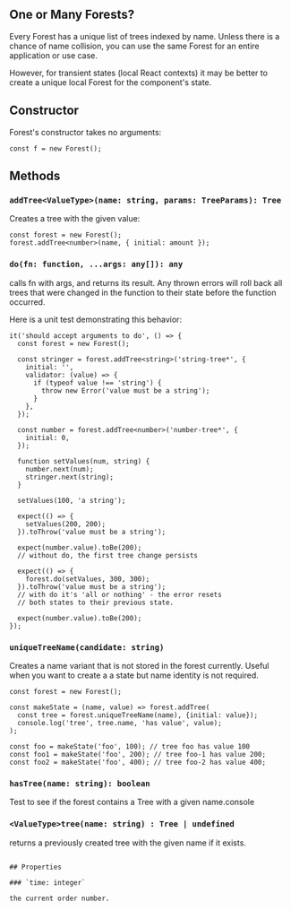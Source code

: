 ## One or Many Forests?

Every Forest has a unique list of trees indexed by name. Unless there is a chance of name collision,
you can use the same Forest for an entire application or use case.

However, for transient states (local React contexts) it may be better to create a unique local
Forest for the component's state.

## Constructor

Forest's constructor takes no arguments:

```
const f = new Forest();
```

## Methods


###  `addTree<ValueType>(name: string, params: TreeParams): Tree`

Creates a tree with the given value:

```
const forest = new Forest();
forest.addTree<number>(name, { initial: amount });
```

### `do(fn: function, ...args: any[]): any`

calls fn with args, and returns its result. Any thrown errors will roll back all trees
that were changed in the function to their state before the function occurred.

Here is a unit test demonstrating this behavior:

```
it('should accept arguments to do', () => {
  const forest = new Forest();

  const stringer = forest.addTree<string>('string-tree*', {
    initial: '',
    validator: (value) => {
      if (typeof value !== 'string') {
        throw new Error('value must be a string');
      }
    },
  });

  const number = forest.addTree<number>('number-tree*', {
    initial: 0,
  });

  function setValues(num, string) {
    number.next(num);
    stringer.next(string);
  }

  setValues(100, 'a string');

  expect(() => {
    setValues(200, 200);
  }).toThrow('value must be a string');

  expect(number.value).toBe(200);
  // without do, the first tree change persists

  expect(() => {
    forest.do(setValues, 300, 300);
  }).toThrow('value must be a string');
  // with do it's 'all or nothing' - the error resets
  // both states to their previous state.

  expect(number.value).toBe(200);
});
```

### `uniqueTreeName(candidate: string)`

Creates a name variant that is not stored in the forest currently.
Useful when you want to create a a state but name identity is not required.

```
const forest = new Forest();

const makeState = (name, value) => forest.addTree(
  const tree = forest.uniqueTreeName(name), {initial: value});
  console.log('tree', tree.name, 'has value', value);
);

const foo = makeState('foo', 100); // tree foo has value 100
const foo1 = makeState('foo', 200); // tree foo-1 has value 200;
const foo2 = makeState('foo', 400); // tree foo-2 has value 400;
```

### `hasTree(name: string): boolean`

Test to see if the forest contains a Tree with a given name.console

### `<ValueType>tree(name: string) : Tree | undefined`

returns a previously created tree with the given name if it exists.

```

## Properties

### `time: integer`

the current order number.


